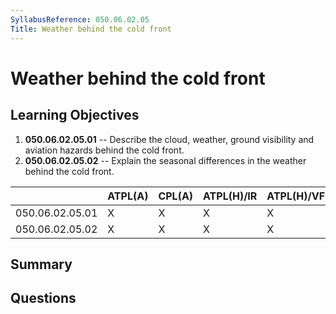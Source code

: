 ```yaml
---
SyllabusReference: 050.06.02.05
Title: Weather behind the cold front
---
```


# Weather behind the cold front

## Learning Objectives

1.  **050.06.02.05.01** -- Describe the cloud, weather, ground visibility and
    aviation hazards behind the cold front.
2.  **050.06.02.05.02** -- Explain the seasonal differences in the weather behind
    the cold front.

|                 | ATPL(A) | CPL(A) | ATPL(H)/IR | ATPL(H)/VFR | CPL(H) | IR | CBIR(A) |
| --------------- | ------- | ------ | ---------- | ----------- | ------ | -- | ------- |
| 050.06.02.05.01 | X       | X      | X          | X           | X      | X  | X       |
| 050.06.02.05.02 | X       | X      | X          | X           | X      | X  | X       |

## Summary

## Questions
